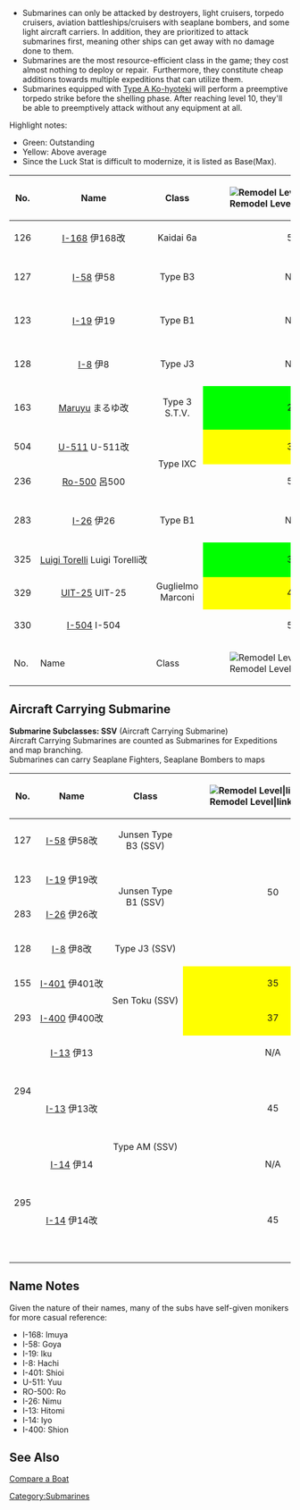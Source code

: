 
*Submarines can only be attacked by destroyers, light cruisers, torpedo cruisers, aviation battleships/cruisers with seaplane bombers, and some light aircraft carriers. In addition, they are prioritized to attack submarines first, meaning other ships can get away with no damage done to them.
*Submarines are the most resource-efficient class in the game; they cost almost nothing to deploy or repair.  Furthermore, they constitute cheap additions towards multiple expeditions that can utilize them.
*Submarines equipped with [[Type A Ko-hyoteki]] will perform a preemptive torpedo strike before the shelling phase. After reaching level 10, they'll be able to preemptively attack without any equipment at all.
Highlight notes:
*Green: Outstanding
*Yellow: Above average
* Since the Luck Stat is difficult to modernize, it is listed as Base(Max).

{| class="wikitable sortable"
!No.
!Name
!Class
! style="white-space:nowrap;" |[[File:Remodel_Icon.png|Remodel Level|link=Remodel]]
! style="width: 30px; text-align: center; vertical-align: middle; background-color: LightCoral;" |[[file:icon_Gun.png|Firepower]]
! style="width: 30px; text-align: center; vertical-align: middle; background-color: LightSkyBlue;" |[[file:icon_Torpedo.png|Torpedo Attack]]
! style="width: 30px; text-align: center; vertical-align: middle; background-color: SandyBrown;" |[[file:icon_AA.png|Anti-Air]]
! style="width: 30px; text-align: center; vertical-align: middle; background-color: Seashell;" |[[file:icon_ASW.png|Anti-Submarine]]
! style="width: 30px; text-align: center; vertical-align: middle; background-color: Aquamarine;" |[[file:icon_LOS.png|View Range]]
! style="width: 30px; text-align: center; vertical-align: middle; background-color: PaleGreen;" |[[file:icon_Luck.png|Luck]]
! style="width: 30px; text-align: center; vertical-align: middle; background-color: Pink;" |[[file:icon_HP.png|Health]]
! style="width: 30px; text-align: center; vertical-align: middle; background-color: yellow;" |[[file:icon_Armor.png|Armor]]
! style="width: 30px; text-align: center; vertical-align: middle; background-color: Violet;" |[[file:icon_Evasion.png|Evasion]]
! style="width: 30px; text-align: center; vertical-align: middle; background-color: Aqua;" |[[file:icon_Speed.png|Speed]]
! style="width: 30px; text-align: center; vertical-align: middle; background-color: Silver;" |[[file:icon_Aircraft.png|Aircraft]]
!{{Fuel}}
!{{Ammo}}
! style="text-align:left;" class="unsortable" |Note
|-
| style="text-align:center;" |126
| style="white-space:nowrap;text-align:center;" |[[I-168]] 伊168改
| style="text-align:center;" |Kaidai 6a
| style="text-align:center;" |50
| style="text-align:center;" |11
| style="text-align:center;" |69
| rowspan="8" style="text-align:center;" |0
| rowspan="11" style="text-align:center;" |0
| style="text-align:center;" |29
| style="text-align:center;" |10(49)
| style="text-align:center;" |15
| style="text-align:center;" |18
| style="text-align:center;" |49
| rowspan="11" style="text-align:center;" |Slow
| rowspan="11" style="text-align:center;" |0
| rowspan="11" style="text-align:center;" |10
| rowspan="4" style="background-color:yellow;text-align:center;" |20
| style="text-align:center;" |
|-
| style="text-align:center;" |127
| style="white-space:nowrap;text-align:center;" |[[I-58]] 伊58
| style="text-align:center;" |Type B3
| style="text-align:center;" |N/A
| style="text-align:center;" |9
| style="text-align:center;" |69
| rowspan="3" style="text-align:center;" |39
| style="background-color:lime;text-align:center;" |40(79)
| style="text-align:center;" |14
| style="text-align:center;" |19
| style="text-align:center;" |36
| style="white-space:nowrap;text-align:center;" |Will remodel into an<br />Aircraft Carrying Submarine
|-
| style="text-align:center;" |123
| style="white-space:nowrap;text-align:center;" |[[I-19]] 伊19
| style="text-align:center;" |Type B1
| style="text-align:center;" |N/A
| style="text-align:center;" |9
| style="text-align:center;" |79
| style="text-align:center;" |12(49)
| style="text-align:center;" |14
| style="text-align:center;" |18
| style="text-align:center;" |36
| style="text-align:center;" |Will remodel into an<br />Aircraft Carrying Submarine
|-
| style="text-align:center;" |128
| style="white-space:nowrap;text-align:center;" |[[I-8]] 伊8
| style="text-align:center;" |Type J3
| style="text-align:center;" |N/A
| style="text-align:center;" |9
| style="text-align:center;" |69
| style="text-align:center;" |20(59)
| style="text-align:center;" |15
| style="text-align:center;" |19
| style="text-align:center;" |37
| style="text-align:center;" |Will remodel into an<br />Aircraft Carrying Submarine
|-
| style="text-align:center;" |163
| style="white-space:nowrap;text-align:center;" |[[Maruyu]] まるゆ改
| style="text-align:center;" |Type 3 S.T.V.
| style="background-color:lime;text-align:center;" |20
| style="text-align:center;" |5
| style="text-align:center;" |19
| style="text-align:center;" |4
| style="background-color:yellow;text-align:center;" data-sort-value="07"|7(77)
| style="text-align:center;" |7
| style="text-align:center;" |11
| style="text-align:center;" |13
| style="background-color:lime;text-align:center;" |10
| style="text-align:center;" |
|-
| style="text-align:center;" |504
| style="white-space:nowrap;text-align:center;" |[[U-511]] U-511改
| rowspan="2" style="text-align:center;" |Type IXC
| style="background-color:yellow;text-align:center;" |35
| style="text-align:center;" |12
| style="text-align:center;" |64
| style="text-align:center;" |29
| style="background-color:yellow;text-align:center;" |34(67)
| rowspan="2" style="text-align:center;" |13
| style="background-color:yellow;text-align:center;" |20
| style="text-align:center;background-color:yellow;" |59
| rowspan="3" style="text-align:center;background-color:yellow;" |20
| style="text-align:center;" |
|-
| style="text-align:center;" |236
| style="white-space:nowrap;text-align:center;" |[[Ro-500]] 呂500
| style="text-align:center;" |55
| style="text-align:center;" |13
| style="text-align:center;" |69
| style="text-align:center;" |34
| style="background-color:lime;text-align:center;" |44(77)
| style="background-color:yellow;text-align:center;" |21
| style="text-align:center;background-color:lime;" |68
| style="white-space:nowrap;text-align:center;" |U-511 2nd remodel
|-
| style="text-align:center;" |283
| style="white-space:nowrap;text-align:center;" |[[I-26]] 伊26
| style="text-align:center;" |Type B1
| style="text-align:center;" |N/A
| style="text-align:center;" |9
| style="text-align:center;" |75
| style="text-align:center;" |39
| style="text-align:center;" |14(51)
| style="text-align:center;" |14
| style="text-align:center;" |18
| style="text-align:center;" |37
| style="text-align:center;" |Will remodel into an<br />Aircraft Carrying Submarine
|-
| style="text-align:center;" |325
| style="white-space:nowrap;text-align:center;" |[[Luigi Torelli]] Luigi Torelli改
| rowspan="3" style="text-align:center;" |Guglielmo Marconi	
| style="background-color:lime;text-align:center;" |30
| style="text-align:center;" |8
| style="text-align:center;" |32
| style="text-align:center;" |22
| style="text-align:center;" |28
| style="background-color:yellow;text-align:center;" |30(72)
| rowspan="2" style="text-align:center;" |13
| style="text-align:center;" |18
| style="background-color:yellow;text-align:center;" |56
| style="background-color:lime;text-align:center;" |15
| style="text-align:center;" |
|-
| style="text-align:center;" |329
| style="white-space:nowrap;text-align:center;" |[[Luigi Torelli|UIT-25]] UIT-25
| style="background-color:yellow;text-align:center;" |40
| style="text-align:center;" |12
| style="text-align:center;" |36
| style="text-align:center;" |25
| style="text-align:center;" |30
| style="background-color:yellow;text-align:center;" |35(77)
| style="text-align:center;" |19
| style="background-color:lime;text-align:center;" |62
| rowspan="2" style="background-color:yellow;text-align:center;" |20
| style="text-align:center;" | 
|-
| style="text-align:center;" |330
| style="white-space:nowrap;text-align:center;" |[[Luigi Torelli|I-504]] I-504
| style="text-align:center;" |55
| style="background-color:yellow;text-align:center;" |15
| style="text-align:center;" |68
| style="text-align:center;" |28
| style="text-align:center;" |32
| style="background-color:lime;text-align:center;" |40(85)
| style="text-align:center;" |14
| style="background-color:yellow;text-align:center;" |21
| style="background-color:lime;text-align:center;" |64
| style="text-align:center;" | 
|-
!No.
!Name
!Class
! style="white-space:nowrap;" |[[File:Remodel_Icon.png|Remodel Level|link=Remodel]]
! style="width: 30px; text-align: center; vertical-align: middle; background-color: LightCoral;" |[[file:icon_Gun.png|Firepower]]
! style="width: 30px; text-align: center; vertical-align: middle; background-color: LightSkyBlue;" |[[file:icon_Torpedo.png|Torpedo Attack]]
! style="width: 30px; text-align: center; vertical-align: middle; background-color: SandyBrown;" |[[file:icon_AA.png|Anti-Air]]
! style="width: 30px; text-align: center; vertical-align: middle; background-color: Seashell;" |[[file:icon_ASW.png|Anti-Submarine]]
! style="width: 30px; text-align: center; vertical-align: middle; background-color: Aquamarine;" |[[file:icon_LOS.png|View Range]]
! style="width: 30px; text-align: center; vertical-align: middle; background-color: PaleGreen;" |[[file:icon_Luck.png|Luck]]
! style="width: 30px; text-align: center; vertical-align: middle; background-color: Pink;" |[[file:icon_HP.png|Health]]
! style="width: 30px; text-align: center; vertical-align: middle; background-color: yellow;" |[[file:icon_Armor.png|Armor]]
! style="width: 30px; text-align: center; vertical-align: middle; background-color: Violet;" |[[file:icon_Evasion.png|Evasion]]
! style="width: 30px; text-align: center; vertical-align: middle; background-color: Aqua;" |[[file:icon_Speed.png|Speed]]
! style="width: 30px; text-align: center; vertical-align: middle; background-color: Silver;" |[[file:icon_Aircraft.png|Aircraft]]
!{{Fuel}}
!{{Ammo}}
! style="text-align:left;" |Note
|}

==Aircraft Carrying Submarine==
'''Submarine Subclasses: SSV''' (Aircraft Carrying Submarine)<br />
Aircraft Carrying Submarines are counted as Submarines for Expeditions and map branching.<br />
Submarines can carry Seaplane Fighters, Seaplane Bombers to maps
{| class="wikitable sortable"  style="text-align:center;"
|-
!No.
! Name
!Class
! style="white-space:nowrap;" |[[File:Remodel_Icon.png|Remodel Level|link=Remodel]]
! style="width: 30px; text-align: center; vertical-align: middle; background-color: LightCoral;" |[[file:icon_Gun.png|Firepower]]
! style="width: 30px; text-align: center; vertical-align: middle; background-color: LightSkyBlue;" |[[file:icon_Torpedo.png|Torpedo Attack]]
! style="width: 30px; text-align: center; vertical-align: middle; background-color: SandyBrown;" |[[file:icon_AA.png|Anti-Air]]
! style="width: 30px; text-align: center; vertical-align: middle; background-color: Seashell;" |[[file:icon_ASW.png|Anti-Submarine]]
! style="width: 30px; text-align: center; vertical-align: middle; background-color: Aquamarine;" |[[file:icon_LOS.png|View Range]]
! style="width: 30px; text-align: center; vertical-align: middle; background-color: PaleGreen;" |[[file:icon_Luck.png|Luck]]
! style="width: 30px; text-align: center; vertical-align: middle; background-color: Pink;" |[[file:icon_HP.png|Health]]
! style="width: 30px; text-align: center; vertical-align: middle; background-color: yellow;" |[[file:icon_Armor.png|Armor]]
! style="width: 30px; text-align: center; vertical-align: middle; background-color: Violet;" |[[file:icon_Evasion.png|Evasion]]
! style="width: 30px; text-align: center; vertical-align: middle; background-color: Aqua;" |[[file:icon_Speed.png|Speed]]
! style="width: 30px; text-align: center; vertical-align: middle; background-color: Silver;" |[[file:icon_Aircraft.png|Aircraft]]
!{{Fuel}}
!{{Ammo}}
! style="text-align:left;" class="unsortable"|Note
|-
| style="text-align:center;" |127
| style="white-space:nowrap;text-align:center;" |[[I-58]] 伊58改
| style="text-align:center;" |Junsen Type B3 (SSV)
| rowspan="4" style="text-align:center;" |50
| rowspan="3" style="text-align:center;" |12
| style="background-color:yellow;text-align:center;" |84
| rowspan="10" style="text-align:center;" |0
| rowspan="10" style="text-align:center;" |0
| style="text-align:center;" |39
| style="background-color:lime;text-align:center;" |50(79)
| rowspan="3" style="text-align:center;" |18
| rowspan="4" style="text-align:center;" |19
| rowspan="2" svtyle="text-align:center;" |49
| rowspan="10" style="text-align:center;" |Slow
| rowspan="4" style="background-color:yellow;text-align:center;" |2(1,1)
| rowspan="4" style="text-align:center;" |10
| rowspan="4" style="text-align:center;" |25
| style="text-align:center;" |
|-
| style="text-align:center;" |123
| style="white-space:nowrap;text-align:center;" |[[I-19]] 伊19改
| rowspan="2" style="text-align:center;" |Junsen Type B1 (SSV)
| style="background-color:lime;text-align:center;" |89
| style="text-align:center;" |39
| style="text-align:center;" |13(59)
| style="text-align:center;" |
|-
| style="text-align:center;" |283
| style="white-space:nowrap;text-align:center;" |[[I-26]] 伊26改
| style="background-color:yellow;text-align:center;" |86
| style="background-color:yellow;text-align:center;" |41
| style="text-align:center;" |16(66)
| style="text-align:center;" |52
| style="text-align:center;" |
|-
| style="text-align:center;" |128
| style="white-space:nowrap;text-align:center;" |[[I-8]] 伊8改
| style="text-align:center;" |Type J3 (SSV)
| style="background-color:yellow;text-align:center;" |14
| style="background-color:yellow;text-align:center;" |84
| style="text-align:center;" |39
| style="background-color:yellow;text-align:center;" |25(69)
| style="background-color:yellow;text-align:center;" |19
| style="text-align:center;" |49
| style="text-align:center;" |
|-
| style="text-align:center;" |155
| style="white-space:nowrap;text-align:center;" |[[I-401]] 伊401改
| rowspan="2" style="white-space:nowrap;text-align:center;" |Sen Toku (SSV)
| style="background-color:yellow;text-align:center;" |35
| style="text-align:center;background-color:lime;" |19
| style="text-align:center;" |80
| style="text-align:center;background-color:lime;" |45
| style="background-color:yellow;text-align:center;" |20(59)
| rowspan="2" style="background-color:lime;text-align:center;" |24
| rowspan="2" style="background-color:lime;text-align:center;" |24
| style="text-align:center;" |44
| rowspan="2" style="text-align:center;background-color:yellow;" |6(3,3)
| rowspan="2" style="text-align:center;" |25
| rowspan="2" style="text-align:center;" |30
| style="text-align:center;" |
|-
| style="text-align:center;" |293
| style="white-space:nowrap;text-align:center;" |[[I-400]] 伊400改
| style="background-color:yellow;text-align:center;" |37
| style="text-align:center;background-color:lime;" |20
| style="text-align:center;" |82
| style="text-align:center;background-color:lime;" |46
| style="text-align:center;" |19(58)
| style="text-align:center;" |43
| style="text-align:center;" |
|-
| rowspan="2" style="text-align:center;" |294
| style="white-space:nowrap;text-align:center;" |[[I-13]] 伊13
| rowspan="4" style="text-align:center;" |Type AM (SSV)
| style="text-align:center;" |N/A
| style="text-align:center;" |9
| style="text-align:center;" |68
| rowspan="2" style="background-color:yellow;text-align:center;" |43
| style="text-align:center;" |6(39)
| style="text-align:center;" |18
| rowspan="3" style="background-color:yellow;text-align:center;" |22
| style="text-align:center;" |36
| style="text-align:center;" |2(2,0)
| style="text-align:center;" |15
| style="background-color:yellow;text-align:center;" |15
|
|-
| style="white-space:nowrap;text-align:center;" |[[I-13]] 伊13改
| style="text-align:center;" |45
| style="background-color:yellow;text-align:center;" |16
| style="background-color:yellow;text-align:center;" |72
| style="text-align:center;" |8(48)
| style="background-color:yellow;text-align:center;" |21
| style="text-align:center;" |47
| style="background-color:yellow;text-align:center;" |3(2,1,0)
| style="text-align:center;" |25
| style="text-align:center;" |25
| style="text-align:center;" | I-13 has 3 equipment slots at Kai.
|-
| rowspan="2" style="text-align:center;" |295
| style="white-space:nowrap;text-align:center;" |[[I-14]] 伊14
| style="text-align:center;" |N/A
| style="text-align:center;" |9
| style="text-align:center;" |66
| rowspan="2" style="background-color:yellow;text-align:center;" |44
| rowspan="2" style="background-color:yellow;text-align:center;" |24(64)
| style="text-align:center;" |18
| style="text-align:center;" |39
| style="text-align:center;" |2(2,0)
| style="text-align:center;" |10
| style="background-color:yellow;text-align:center;" |15
|
|-
| style="white-space:nowrap;text-align:center;" |[[I-14]] 伊14改
| style="text-align:center;" |45
| style="text-align:center;" |12
| style="background-color:yellow;text-align:center;" |68
| style="background-color:yellow;text-align:center;" |22
| style="background-color:yellow;text-align:center;" |23
| style="text-align:center;" |53
| style="background-color:yellow;text-align:center;" |3(2,1,0)
| style="text-align:center;" |25
| style="text-align:center;" |25
| style="text-align:center;" | I-14 has 3 equipment slots at Kai.
|-
|}

==Name Notes==
Given the nature of their names, many of the subs have self-given monikers for more casual reference:

*I-168: Imuya
*I-58: Goya
*I-19: Iku
*I-8: Hachi
*I-401: Shioi
*U-511: Yuu
*RO-500: Ro
*I-26: Nimu
*I-13: Hitomi
*I-14: Iyo
*I-400: Shion

==See Also==
[http://compareaboat.kancollewiki.net/ Compare a Boat]
{{shiplist}}
[[Category:Submarines]]